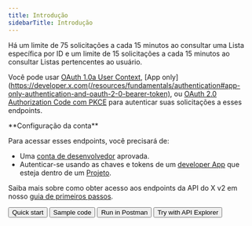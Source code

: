 ```yaml
---
title: Introdução
sidebarTitle: Introdução
---
```



Há um limite de 75 solicitações a cada 15 minutos ao consultar uma Lista específica por ID e um limite de 15 solicitações a cada 15 minutos ao consultar Listas pertencentes ao usuário.

Você pode usar [OAuth 1.0a User Context](/pt-BR/resources/fundamentals/authentication), \[App only]\(https://developer.x.com(/resources/fundamentals/authentication#app-only-authentication-and-oauth-2-0-bearer-token), ou [OAuth 2.0 Authorization Code com PKCE](pt-BR/resources/fundamentals/authentication#oauth-2-0-authorization-code-flow-with-pkce-2) para autenticar suas solicitações a esses endpoints.

<Note>
  **Configuração da conta**

  Para acessar esses endpoints, você precisará de:

  - Uma [conta de desenvolvedor](https://developer.x.com/en/portal/petition/essential/basic-info) aprovada.
  - Autenticar-se usando as chaves e tokens de um [developer App](/pt-BR/resources/fundamentals/developer-apps) que esteja dentro de um [Projeto](/pt-BR/resources/fundamentals/projects).

  Saiba mais sobre como obter acesso aos endpoints da API do X v2 em nosso [guia de primeiros passos](/pt-BR/x-api/getting-started/getting-access).
</Note>

<div className="flex space-x-2">
  <Button href="/pt-BR/x-api/lists/manage-lists/quickstart">
    Quick start
  </Button>

  <Button href="https://github.com/xdevplatform/Twitter-API-v2-sample-code">
    Sample code
  </Button>

  <Button href="https://app.getpostman.com/run-collection/9956214-784efcda-ed4c-4491-a4c0-a26470a67400">
    Run in Postman
  </Button>

  <Button href="https://developer.x.com/apitools/api?endpoint=/2/lists/%7Bid%7D&method=get">
    Try with API Explorer
  </Button>
</div>
